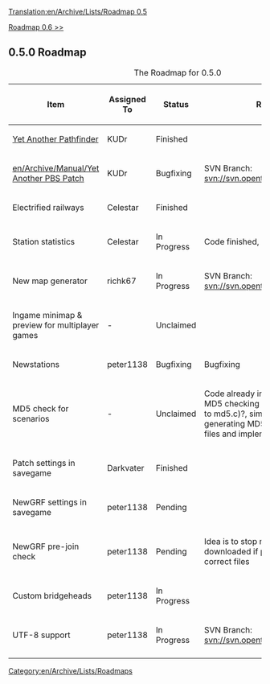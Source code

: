 [[Translation:en/Archive/Lists/Roadmap 0.5]]
[[Category:en/Archive/Lists/Roadmaps]]

[[en/Archive/Lists/Roadmap 0.6|Roadmap 0.6 >>]]
{{en/Current}}
== 0.5.0 Roadmap ==

{| border="1"
|+ The Roadmap for 0.5.0
|-
! Item !! Assigned To !! Status !! Remarks
|-
|[[en/Archive/Manual/Yet Another Pathfinder|Yet Another Pathfinder]] || KUDr
!class="checked" | Finished || 
|-
|[[en/Archive/Manual/Yet Another PBS Patch]] || KUDr
!class="wip" | Bugfixing || SVN Branch: [http://svn.openttd.org/cgi-bin/trac.cgi/browser/branches/pbs svn://svn.openttd.org/branches/pbs]
|-
|Electrified railways || Celestar
!class="checked" | Finished ||
|-
|Station statistics || Celestar
!class="wip" | In Progress || Code finished, needs testing 
|-
|New map generator || richk67
!class="wip" | In Progress || SVN Branch: [http://svn.openttd.org/cgi-bin/trac.cgi/browser/branches/TGP svn://svn.openttd.org/branches/TGP]
|-
|Ingame minimap & preview for multiplayer games || -
!class="unclaimed" | Unclaimed ||
|-
|Newstations || peter1138
!class="wip" | Bugfixing || Bugfixing
|-
|MD5 check for scenarios || -
!class="unclaimed" | Unclaimed || Code already in gfxinit.c/md5.c for MD5 checking (needs to be moved to md5.c)?, simply a matter of generating MD5's for the necessary files and implementing the checks.
|-
|Patch settings in savegame || Darkvater
!class="checked" | Finished ||
|-
|NewGRF settings in savegame || peter1138
!class="claimed" | Pending ||
|-
|NewGRF pre-join check || peter1138
!class="claimed" | Pending || Idea is to stop map being downloaded if player doesn't have correct files
|-
|Custom bridgeheads || peter1138
!class="wip" | In Progress ||
|-
|UTF-8 support || peter1138
!class="wip" | In Progress || SVN Branch: [http://svn.openttd.org/cgi-bin/trac.cgi/browser/branches/utf8 svn://svn.openttd.org/branches/utf8]
|-
|}